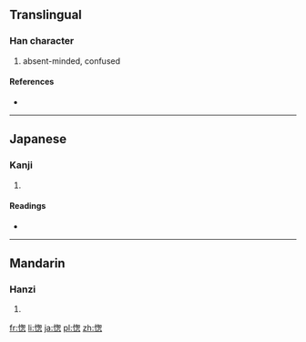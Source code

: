 ==Translingual==

===Han character===
{{Han char|rn=61|rad=心|as=09|sn=13|four=|canj=心心大心 (PPKP)}}

# absent-minded, confused

====References====
* {{Han ref|kx=0395.260|dkj=10956|dj=0734.020|hdz=42330.110|uh=6121|ud=24865}}

----

==Japanese==

===Kanji===
{{ja-kanji|grade=|rs=心09}}

# {{defn|lang=ja|sort=心09}}

====Readings====
* {{ja-readings|on=[[そう]] (sō), [[す]] (su)|kun=}}

----

==Mandarin==

===Hanzi===
{{cmn-hanzi|pin=[[lèng]] ([[leng4]]), [[zǒng]] ([[zong3]])|wg=leng<sup>4</sup>, tsung<sup>3</sup>}}

# {{defn|lang=cmn|sort=心09}}

[[fr:愡]]
[[li:愡]]
[[ja:愡]]
[[pl:愡]]
[[zh:愡]]